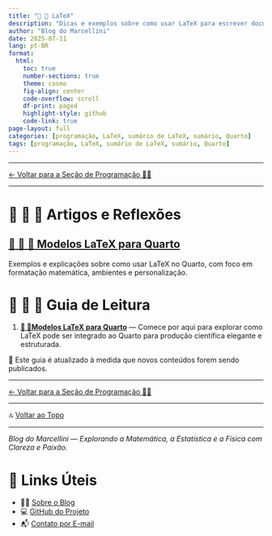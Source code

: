 ```yaml
---
title: "📄 📐 LaTeX"
description: "Dicas e exemplos sobre como usar LaTeX para escrever documentos científicos, formatar fórmulas matemáticas e montar apresentações com elegância e precisão. LaTeX é uma ferramenta poderosa para a criação de documentos técnicos e científicos com excelente qualidade tipográfica."
author: "Blog do Marcellini"
date: 2025-07-11
lang: pt-BR
format:
  html:
    toc: true
    number-sections: true
    theme: cosmo
    fig-align: center
    code-overflow: scroll
    df-print: paged
    highlight-style: github
    code-link: true
page-layout: full
categories: [programação, LaTeX, sumário de LaTeX, sumário, Quarto]
tags: [programação, LaTeX, sumário de LaTeX, sumário, Quarto]
---
```


---

[← Voltar para a Seção de Programação 👨‍💻](/posts/programacao/)

---

# 📘 📄 📐 Artigos e Reflexões

## [📘 📄 📐 Modelos LaTeX para Quarto](../modelos-latex-quarto.qmd)
Exemplos e explicações sobre como usar LaTeX no Quarto, com foco em formatação matemática, ambientes e personalização.

# 🧭 📄 📐 Guia de Leitura

1. **[📘 📐Modelos LaTeX para Quarto](../modelos-latex-quarto.qmd)** — Comece por aqui para explorar como LaTeX pode ser integrado ao Quarto para produção científica elegante e estruturada.

📌 Este guia é atualizado à medida que novos conteúdos forem sendo publicados.

---

[← Voltar para a Seção de Programação 👨‍💻](/posts/programacao/)

---

🔝 [Voltar ao Topo](index.qmd)

---

*Blog do Marcellini — Explorando a Matemática, a Estatística e a Física com Clareza e Paixão.*

# 🔗 Links Úteis

- 🧑‍🏫 [Sobre o Blog](../../../posts/pessoal/sobre-o-blog.qmd)
- 💻 <a href="https://github.com/marcellini-celso/blog-marcellini-V2.git" target="_blank">GitHub do Projeto</a>
- 📬 [Contato por E-mail](mailto:prof.marcellini@gmail.com)

